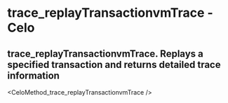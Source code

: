 # trace_replayTransactionvmTrace  - Celo

## trace_replayTransactionvmTrace. Replays a specified transaction and returns detailed trace information


<CeloMethod_trace_replayTransactionvmTrace />
